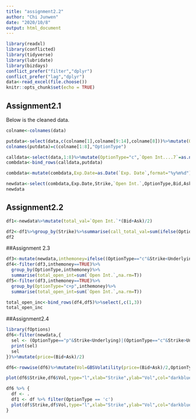 ```yaml
---
title: "assignment2.2"
author: "Chi Junwen"
date: "2020/10/8"
output: html_document
---
```


```r
library(readxl)
library(conflicted)
library(tidyverse)
library(lubridate)
library(bizdays)
conflict_prefer("filter","dplyr")
conflict_prefer("lag","dplyr")
data<-read_excel(file.choose())
knitr::opts_chunk$set(echo = TRUE)
```

## Assignment2.1

Below is the cleaned data.
```r
colname<-colnames(data)

putdata<-select(data,c(colname[1],colname[9:14],colname[8]))%>%mutate(OptionType="p")
colnames(putdata)=c(colname[1:8],"OptionType")

calldata<-select(data,1:8)%>%mutate(OptionType="c",`Open Int....7`=as.numeric(`Open Int....7`),`Last...2`=as.numeric(`Last...2`))
combdata<-bind_rows(calldata,putdata)

combdata<-mutate(combdata,Exp.Date=as.Date(`Exp. Date`,format="%y%m%d"),Underlying=1467.74,Today=as.Date("2020-10-6"))

newdata<-select(combdata,Exp.Date,Strike,`Open Int.`,OptionType,Bid,Ask,Underlying,Today)
newdata
```

## Assignment2.2


```r
df1<-newdata%>%mutate(total_val=`Open Int.`*(Bid+Ask)/2)

df2<-df1%>%group_by(Strike)%>%summarise(call_total_val=sum(ifelse(OptionType=="c",total_val,0)),put_total_val=sum(ifelse(OptionType=="p",total_val,0)),total_val=sum(total_val,na.rm=T))
df2
```

##Assignment 2.3

```r
df3<-mutate(newdata,inthemoney=ifelse((OptionType=="c"&Strike<Underlying)|(OptionType=="p"&Strike>Underlying),T,F))
df4<-filter(df3,inthemoney==TRUE)%>%
  group_by(OptionType,inthemoney)%>%
  summarise(total_open_int=sum(`Open Int.`,na.rm=T))
df5<-filter(df3,inthemoney==TRUE)%>%
  group_by(OptionType="c+p",inthemoney)%>%
  summarise(total_open_int=sum(`Open Int.`,na.rm=T))

total_open_inc<-bind_rows(df4,df5)%>%select(,c(1,3))
total_open_inc

```

##Assignment2.4



```r
library(fOptions)
df6<-filter(newdata,{
  sel <- (OptionType=="p"&Strike<Underlying)|(OptionType=="c"&Strike>Underlying)
  print(sel)
  sel
})%>%mutate(price=(Bid+Ask)/2)

df6<-rowwise(df6)%>%mutate(Vol=GBSVolatility(price=(Bid+Ask)/2,OptionType,Underlying,Strike,as.numeric(as.Date(Exp.Date)-as.Date(Today))/365,r=0.03,b=0))%>% ungroup()%>%arrange(Strike)

plot(df6$Strike,df6$Vol,type="l",xlab="Strike",ylab="Vol",col="darkblue")

df6 %>% {
  df <- .
  df1 <- df %>% filter(OptionType == 'c')
  plot(df$Strike,df$Vol,type="l",xlab="Strike",ylab="Vol",col="darkblue")
}

```